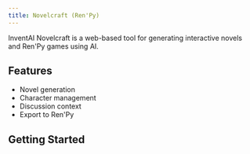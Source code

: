 ```yaml
---
title: Novelcraft (Ren'Py)
---
```


InventAI Novelcraft is a web-based tool for generating interactive novels and Ren'Py games using AI.

## Features

- Novel generation
- Character management
- Discussion context
- Export to Ren'Py

## Getting Started
